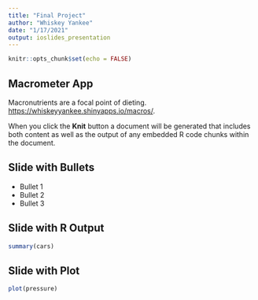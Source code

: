 ```yaml
---
title: "Final Project"
author: "Whiskey Yankee"
date: "1/17/2021"
output: ioslides_presentation
---
```


```r
knitr::opts_chunk$set(echo = FALSE)
```

## Macrometer App

Macronutrients are a focal point of dieting.   <https://whiskeyyankee.shinyapps.io/macros/>.

When you click the **Knit** button a document will be generated that includes both content as well as the output of any embedded R code chunks within the document.

## Slide with Bullets

- Bullet 1
- Bullet 2
- Bullet 3

## Slide with R Output

```r
summary(cars)
```

## Slide with Plot

```r
plot(pressure)
```

